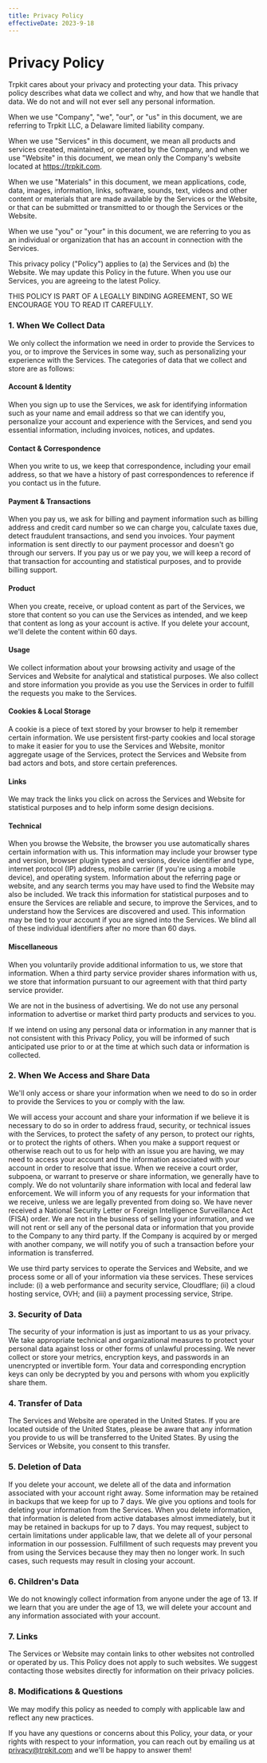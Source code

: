```yaml
---
title: Privacy Policy
effectiveDate: 2023-9-18
---
```


# Privacy Policy

Trpkit cares about your privacy and protecting your data. This privacy policy describes what data we collect and why, and how that we handle that data. We do not and will not ever sell any personal information.

When we use "Company", "we", "our", or "us" in this document, we are referring to Trpkit LLC, a Delaware limited liability company.

When we use "Services" in this document, we mean all products and services created, maintained, or operated by the Company, and when we use "Website" in this document, we mean only the Company's website located at https://trpkit.com.

When we use "Materials" in this document, we mean applications, code, data, images, information, links, software, sounds, text, videos and other content or materials that are made available by the Services or the Website, or that can be submitted or transmitted to or though the Services or the Website.

When we use "you" or "your" in this document, we are referring to you as an individual or organization that has an account in connection with the Services.

This privacy policy ("Policy") applies to (a) the Services and (b) the Website. We may update this Policy in the future. When you use our Services, you are agreeing to the latest Policy.

THIS POLICY IS PART OF A LEGALLY BINDING AGREEMENT, SO WE ENCOURAGE YOU TO READ IT CAREFULLY.

### 1. When We Collect Data
We only collect the information we need in order to provide the Services to you, or to improve the Services in some way, such as personalizing your experience with the Services. The categories of data that we collect and store are as follows:
#### Account & Identity
When you sign up to use the Services, we ask for identifying information such as your name and email address so that we can identify you, personalize your account and experience with the Services, and send you essential information, including invoices, notices, and updates.
#### Contact & Correspondence
When you write to us, we keep that correspondence, including your email address, so that we have a history of past correspondences to reference if you contact us in the future.
#### Payment & Transactions
When you pay us, we ask for billing and payment information such as billing address and credit card number so we can charge you, calculate taxes due, detect fraudulent transactions, and send you invoices. Your payment information is sent directly to our payment processor and doesn't go through our servers. If you pay us or we pay you, we will keep a record of that transaction for accounting and statistical purposes, and to provide billing support.
#### Product
When you create, receive, or upload content as part of the Services, we store that content so you can use the Services as intended, and we keep that content as long as your account is active. If you delete your account, we'll delete the content within 60 days.
#### Usage
We collect information about your browsing activity and usage of the Services and Website for analytical and statistical purposes. We also collect and store information you provide as you use the Services in order to fulfill the requests you make to the Services.
#### Cookies & Local Storage
A cookie is a piece of text stored by your browser to help it remember certain information. We use persistent first-party cookies and local storage to make it easier for you to use the Services and Website, monitor aggregate usage of the Services, protect the Services and Website from bad actors and bots, and store certain preferences.
#### Links
We may track the links you click on across the Services and Website for statistical purposes and to help inform some design decisions.
#### Technical
When you browse the Website, the browser you use automatically shares certain information with us. This information may include your browser type and version, browser plugin types and versions, device identifier and type, internet protocol (IP) address, mobile carrier (if you're using a mobile device), and operating system. Information about the referring page or website, and any search terms you may have used to find the Website may also be included. We track this information for statistical purposes and to ensure the Services are reliable and secure, to improve the Services, and to understand how the Services are discovered and used. This information may be tied to your account if you are signed into the Services. We blind all of these individual identifiers after no more than 60 days.
#### Miscellaneous
When you voluntarily provide additional information to us, we store that information. When a third party service provider shares information with us, we store that information pursuant to our agreement with that third party service provider.

We are not in the business of advertising. We do not use any personal information to advertise or market third party products and services to you.

If we intend on using any personal data or information in any manner that is not consistent with this Privacy Policy, you will be informed of such anticipated use prior to or at the time at which such data or information is collected.

### 2. When We Access and Share Data
We'll only access or share your information when we need to do so in order to provide the Services to you or comply with the law.

We will access your account and share your information if we believe it is necessary to do so in order to address fraud, security, or technical issues with the Services, to protect the safety of any person, to protect our rights, or to protect the rights of others. When you make a support request or otherwise reach out to us for help with an issue you are having, we may need to access your account and the information associated with your account in order to resolve that issue. When we receive a court order, subpoena, or warrant to preserve or share information, we generally have to comply. We do not voluntarily share information with local and federal law enforcement. We will inform you of any requests for your information that we receive, unless we are legally prevented from doing so. We have never received a National Security Letter or Foreign Intelligence Surveillance Act (FISA) order. We are not in the business of selling your information, and we will not rent or sell any of the personal data or information that you provide to the Company to any third party. If the Company is acquired by or merged with another company, we will notify you of such a transaction before your information is transferred.

We use third party services to operate the Services and Website, and we process some or all of your information via these services. These services include: (i) a web performance and security service, Cloudflare; (ii) a cloud hosting service, OVH; and (iii) a payment processing service, Stripe.

### 3. Security of Data
The security of your information is just as important to us as your privacy. We take appropriate technical and organizational measures to protect your personal data against loss or other forms of unlawful processing. We never collect or store your metrics, encryption keys, and passwords in an unencrypted or invertible form. Your data and corresponding encryption keys can only be decrypted by you and persons with whom you explicitly share them.

### 4. Transfer of Data
The Services and Website are operated in the United States. If you are located outside of the United States, please be aware that any information you provide to us will be transferred to the United States. By using the Services or Website, you consent to this transfer.

### 5. Deletion of Data
If you delete your account, we delete all of the data and information associated with your account right away. Some information may be retained in backups that we keep for up to 7 days. We give you options and tools for deleting your information from the Services. When you delete information, that information is deleted from active databases almost immediately, but it may be retained in backups for up to 7 days. You may request, subject to certain limitations under applicable law, that we delete all of your personal information in our possession. Fulfillment of such requests may prevent you from using the Services because they may then no longer work. In such cases, such requests may result in closing your account.

### 6. Children's Data
We do not knowingly collect information from anyone under the age of 13. If we learn that you are under the age of 13, we will delete your account and any information associated with your account.

### 7. Links
The Services or Website may contain links to other websites not controlled or operated by us. This Policy does not apply to such websites. We suggest contacting those websites directly for information on their privacy policies.

### 8. Modifications & Questions
We may modify this policy as needed to comply with applicable law and reflect any new practices.

If you have any questions or concerns about this Policy, your data, or your rights with respect to your information, you can reach out by emailing us at privacy@trpkit.com and we'll be happy to answer them!